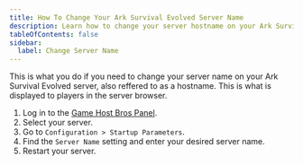 ---
title: How To Change Your Ark Survival Evolved Server Name
description: Learn how to change your server hostname on your Ark Survival Evolved server.
tableOfContents: false
sidebar:
  label: Change Server Name
---

This is what you do if you need to change your server name on your Ark Survival Evolved server, also reffered to as a hostname. This is what is displayed to players in the server browser.

1. Log in to the [Game Host Bros Panel](https://panel.gamehostbros.com/).
2. Select your server.
3. Go to `Configuration > Startup Parameters`.
4. Find the `Server Name` setting and enter your desired server name.
5. Restart your server.
